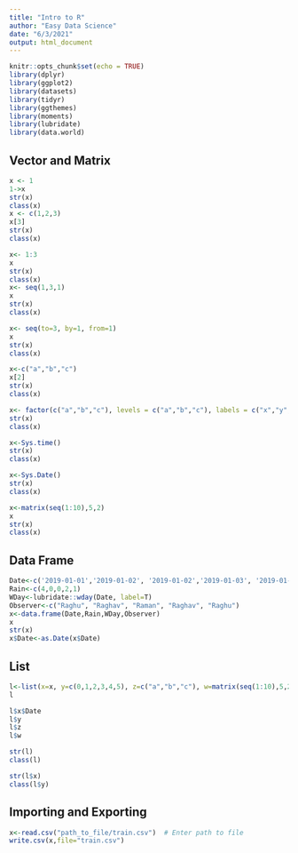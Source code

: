 ```yaml
---
title: "Intro to R"
author: "Easy Data Science"
date: "6/3/2021"
output: html_document
---
```


```r
knitr::opts_chunk$set(echo = TRUE)
library(dplyr)
library(ggplot2)
library(datasets)
library(tidyr)
library(ggthemes)
library(moments)
library(lubridate)
library(data.world)
```

## Vector and Matrix

```r

x <- 1
1->x
str(x)
class(x)
x <- c(1,2,3)
x[3]
str(x)
class(x)

x<- 1:3
x
str(x)
class(x)
x<- seq(1,3,1)
x
str(x)
class(x)

x<- seq(to=3, by=1, from=1)
x
str(x)
class(x)

x<-c("a","b","c")
x[2]
str(x)
class(x)

x<- factor(c("a","b","c"), levels = c("a","b","c"), labels = c("x","y","z"))
str(x)
class(x)

x<-Sys.time()
str(x)
class(x)

x<-Sys.Date()
str(x)
class(x)

x<-matrix(seq(1:10),5,2)
x
str(x)
class(x)
```

## Data Frame

```r
Date<-c('2019-01-01','2019-01-02', '2019-01-02','2019-01-03', '2019-01-04')
Rain<-c(4,0,0,2,1)
WDay<-lubridate::wday(Date, label=T)
Observer<-c("Raghu", "Raghav", "Raman", "Raghav", "Raghu")
x<-data.frame(Date,Rain,WDay,Observer)
x
str(x)
x$Date<-as.Date(x$Date)

```

## List

```r
l<-list(x=x, y=c(0,1,2,3,4,5), z=c("a","b","c"), w=matrix(seq(1:10),5,2))
l

l$x$Date
l$y
l$z
l$w

str(l)
class(l)

str(l$x)
class(l$y)

```



## Importing and Exporting


```r

x<-read.csv("path_to_file/train.csv")  # Enter path to file
write.csv(x,file="train.csv")

```

